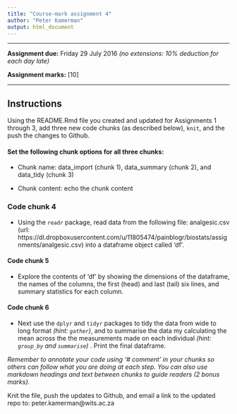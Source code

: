 ```yaml
---
title: "Course-mark assignment 4"
author: "Peter Kamerman"
output: html_document
---
```


****

**Assignment due:** Friday 29 July 2016 _(no extensions: 10% deduction for each day late)_

**Assignment marks:** [10]

****

## Instructions

Using the README.Rmd file you created and updated for Assignments 1 through 3, add three new code chunks (as described below), `knit`, and the push the changes to Github. 

#### Set the following chunk options for all three chunks: 
- Chunk name: data_import (chunk 1), data_summary (chunk 2), and data_tidy (chunk 3)

- Chunk content: echo the chunk content

### Code chunk 4

- Using the `readr` package, read data from the following file: analgesic.csv (url: https://dl.dropboxusercontent.com/u/11805474/painblogr/biostats/assignments/analgesic.csv) into a dataframe object called 'df'.  

#### Code chunk 5

- Explore the contents of 'df' by showing the dimensions of the dataframe, the names of the columns, the first (head) and last (tail) six lines, and summary statistics for each column. 

#### Code chunk 6

- Next use the `dplyr` and `tidyr` packages to tidy the data from wide to long format _(hint: `gather`)_, and to summarise the data my calculating the mean across the the measurements made on each individual _(hint: `group_by` and `summarise`)_ . Print the final dataframe. 

_Remember to annotate your code using '# comment' in your chunks so others can follow what you are doing at each step. You can also use markdown headings and text between chunks to guide readers (2 bonus marks)._

Knit the file, push the updates to Github, and email a link to the updated repo to: peter.kamerman@wits.ac.za
